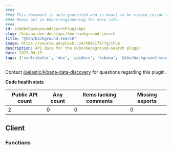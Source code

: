 ```yaml
---
####
#### This document is auto-generated and is meant to be viewed inside our experimental, new docs system.
#### Reach out in #docs-engineering for more info.
####
id: kibKbnBackgroundSearchPluginApi
slug: /kibana-dev-docs/api/kbn-background-search
title: "@kbn/background-search"
image: https://source.unsplash.com/400x175/?github
description: API docs for the @kbn/background-search plugin
date: 2025-09-15
tags: ['contributor', 'dev', 'apidocs', 'kibana', '@kbn/background-search']
---
```




Contact [@elastic/kibana-data-discovery](https://github.com/orgs/elastic/teams/kibana-data-discovery) for questions regarding this plugin.

**Code health stats**

| Public API count  | Any count | Items lacking comments | Missing exports |
|-------------------|-----------|------------------------|-----------------|
| 2 | 0 | 0 | 0 |

## Client

### Functions
<DocDefinitionList data={kbnBackgroundSearchObj.client.functions}/>


